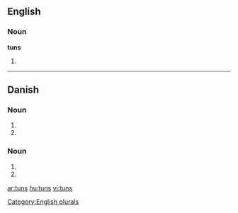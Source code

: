 ==English==

===Noun===
'''tuns'''

# {{plural of|[[tun]]}}

[[Category:English plurals]]

----

==Danish==

===Noun===
{{infl|da|noun form|g=n}}

# {{form of|genitive singular indefinite|tun|lang=Danish}}
# {{form of|genitive plural indefinite|tun|lang=Danish}}

===Noun===
{{infl|da|noun form|g=c}}

# {{form of|genitive singular indefinite|tun|lang=Danish}}
# {{form of|genitive plural indefinite|tun|lang=Danish}}

[[ar:tuns]]
[[hu:tuns]]
[[vi:tuns]]